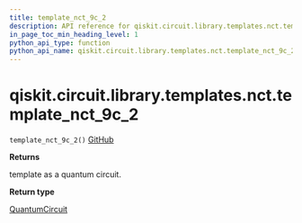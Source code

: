 ```yaml
---
title: template_nct_9c_2
description: API reference for qiskit.circuit.library.templates.nct.template_nct_9c_2
in_page_toc_min_heading_level: 1
python_api_type: function
python_api_name: qiskit.circuit.library.templates.nct.template_nct_9c_2
---
```


# qiskit.circuit.library.templates.nct.template\_nct\_9c\_2

<span id="qiskit.circuit.library.templates.nct.template_nct_9c_2" />

`template_nct_9c_2()` [GitHub](https://github.com/qiskit/qiskit/tree/stable/0.18/qiskit/circuit/library/templates/nct/template_nct_9c_2.py "view source code")

**Returns**

template as a quantum circuit.

**Return type**

[QuantumCircuit](qiskit.circuit.QuantumCircuit "qiskit.circuit.QuantumCircuit")

